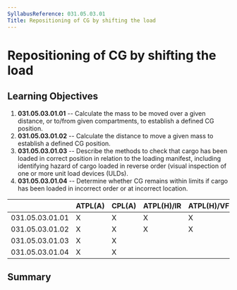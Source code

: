 ```yaml
---
SyllabusReference: 031.05.03.01
Title: Repositioning of CG by shifting the load
---
```


# Repositioning of CG by shifting the load

## Learning Objectives

1.  **031.05.03.01.01** -- Calculate the mass to be moved over a given distance,
    or to/from given compartments, to establish a defined CG position.
2.  **031.05.03.01.02** -- Calculate the distance to move a given mass to
    establish a defined CG position.
3.  **031.05.03.01.03** -- Describe the methods to check that cargo has been
    loaded in correct position in relation to the loading manifest, including
    identifying hazard of cargo loaded in reverse order (visual inspection of
    one or more unit load devices (ULDs).
4.  **031.05.03.01.04** -- Determine whether CG remains within limits if cargo
    has been loaded in incorrect order or at incorrect location.

|                 | ATPL(A) | CPL(A) | ATPL(H)/IR | ATPL(H)/VFR | CPL(H) | IR  | CBIR(A) |
| --------------- | ------- | ------ | ---------- | ----------- | ------ | --- | ------- |
| 031.05.03.01.01 | X       | X      | X          | X           | X      |     |         |
| 031.05.03.01.02 | X       | X      | X          | X           | X      |     |         |
| 031.05.03.01.03 | X       | X      |            |             |        |     |         |
| 031.05.03.01.04 | X       | X      |            |             |        |     |         |

## Summary
